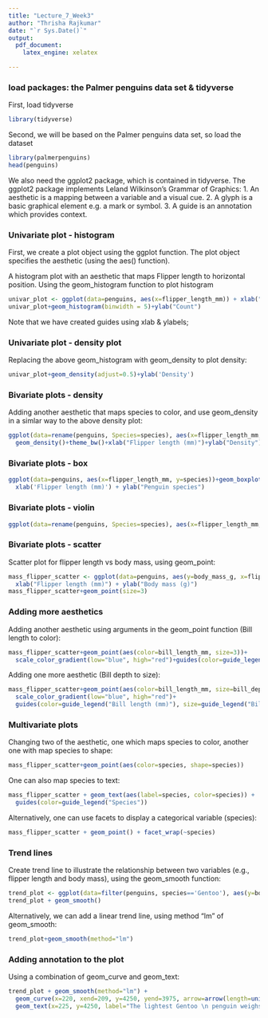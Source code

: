 ```yaml
---
title: "Lecture_7_Week3"
author: "Thrisha Rajkumar"
date: "`r Sys.Date()`"
output:
  pdf_document:
    latex_engine: xelatex

---
```


###  load packages: the Palmer penguins data set & tidyverse 

First, load tidyverse
```r
library(tidyverse)
```

Second, we will be based on the Palmer penguins data set, so load the dataset 
```r
library(palmerpenguins)
head(penguins)
```

We also need the ggplot2 package, which is contained in tidyverse. The ggplot2 package implements Leland Wilkinson’s Grammar of Graphics:
1. An aesthetic is a mapping between a variable and a visual cue.
2. A glyph is a basic graphical element e.g. a mark or symbol.
3. A guide is an annotation which provides context.


### Univariate plot - histogram 

First, we create a plot object using the ggplot function. The plot object specifies the aesthetic (using the aes() function). 

A histogram plot with an aesthetic that maps Flipper length to horizontal position. Using the geom_histogram function to plot histogram

```r
univar_plot <- ggplot(data=penguins, aes(x=flipper_length_mm)) + xlab("Flipper Length (mm)")
univar_plot+geom_histogram(binwidth = 5)+ylab("Count")
```

Note that we have created guides using xlab & ylabels; 


### Univariate plot - density plot 

Replacing the above geom_histogram with geom_density to plot density: 
```r
univar_plot+geom_density(adjust=0.5)+ylab('Density')
```


### Bivariate plots - density 
Adding another aesthetic that maps species to color, and use geom_density in a simlar way to the above density plot:
```r
ggplot(data=rename(penguins, Species=species), aes(x=flipper_length_mm, color=Species))+
  geom_density()+theme_bw()+xlab("Flipper length (mm)")+ylab("Density")
```


### Bivariate plots - box  

```r
ggplot(data=penguins, aes(x=flipper_length_mm, y=species))+geom_boxplot()+
  xlab('Flipper length (mm)') + ylab("Penguin species")
```


### Bivariate plots - violin 
```r
ggplot(data=rename(penguins, Species=species), aes(x=flipper_length_mm, y=Species, fill=Species))+geom_violin()+theme_bw()+xlab("Flipper length (mm)")
```

### Bivariate plots - scatter 

Scatter plot for flipper length vs body mass, using geom_point:

```r
mass_flipper_scatter <- ggplot(data=penguins, aes(y=body_mass_g, x=flipper_length_mm))+
  xlab("Flipper length (mm)") + ylab("Body mass (g)")
mass_flipper_scatter+geom_point(size=3)
```


### Adding more aesthetics

Adding another aesthetic using arguments in the geom_point function (Bill length to color):

```r
mass_flipper_scatter+geom_point(aes(color=bill_length_mm, size=3))+
  scale_color_gradient(low="blue", high="red")+guides(color=guide_legend("Bill length (mm)"))
```

Adding one more aesthetic (Bill depth to size):
```r
mass_flipper_scatter+geom_point(aes(color=bill_length_mm, size=bill_depth_mm))+
  scale_color_gradient(low="blue", high="red")+
  guides(color=guide_legend("Bill length (mm)"), size=guide_legend("Bill depth (mm)"))
```

### Multivariate plots
Changing two of the aesthetic, one which maps species to color, another one with map species to shape:
```r
mass_flipper_scatter+geom_point(aes(color=species, shape=species))
```


One can also map species to text:
```r
mass_flipper_scatter + geom_text(aes(label=species, color=species)) + 
  guides(color=guide_legend("Species"))
```


Alternatively, one can use facets to display a categorical variable (species):

```r
mass_flipper_scatter + geom_point() + facet_wrap(~species)
```


### Trend lines 

Create trend line to illustrate the relationship between two variables (e.g., flipper length and body mass), using the geom_smooth function:
```r
trend_plot <- ggplot(data=filter(penguins, species=='Gentoo'), aes(y=body_mass_g, x=flipper_length_mm))  + xlab('Flipper length (mm)') + ylab('Body mess (g)') + geom_point()
trend_plot + geom_smooth()
```

Alternatively, we can add a linear trend line, using method "lm" of geom_smooth:
```r
trend_plot+geom_smooth(method="lm")
```


### Adding annotation to the plot
Using a combination of geom_curve and geom_text:
```r
trend_plot + geom_smooth(method="lm") + 
  geom_curve(x=220, xend=209, y=4250, yend=3975, arrow=arrow(length=unit(0.5, 'cm')), curvature=0.1) + 
  geom_text(x=225, y=4250, label="The lightest Gentoo \n penguin weighs 39.5 kg")
```